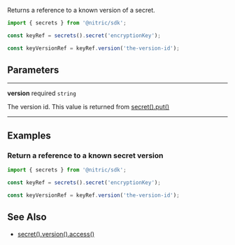 Returns a reference to a known version of a secret.

```javascript
import { secrets } from '@nitric/sdk';

const keyRef = secrets().secret('encryptionKey');

const keyVersionRef = keyRef.version('the-version-id');
```

## Parameters

---

**version** required `string`

The version id. This value is returned from [secret().put()](./secret-put)

---

## Examples

### Return a reference to a known secret version

```javascript
import { secrets } from '@nitric/sdk';

const keyRef = secrets().secret('encryptionKey');

const keyVersionRef = keyRef.version('the-version-id');
```

## See Also

- [secret().version().access()](./secret-version-access)
